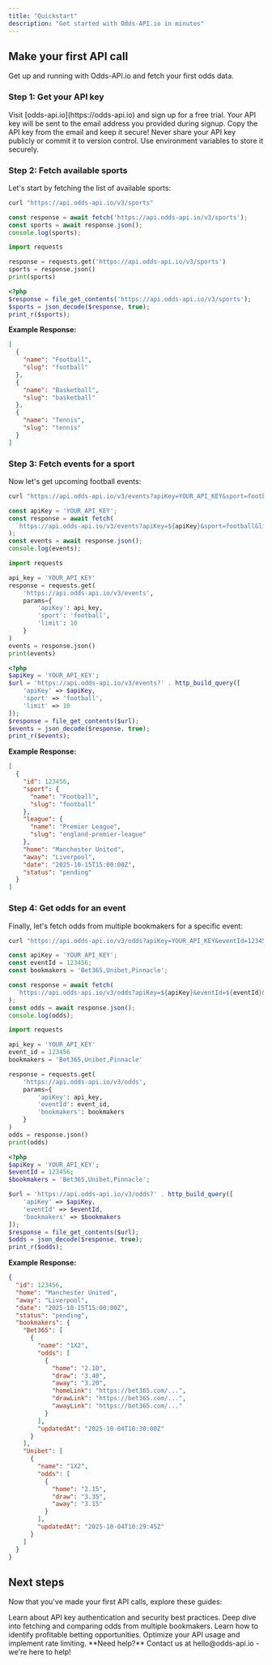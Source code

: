 ```yaml
---
title: "Quickstart"
description: "Get started with Odds-API.io in minutes"
---
```


## Make your first API call

Get up and running with Odds-API.io and fetch your first odds data.

### Step 1: Get your API key

<Steps>
  <Step title="Sign up for a trial">
    Visit [odds-api.io](https://odds-api.io) and sign up for a free trial.
  </Step>
  <Step title="Check your email">
    Your API key will be sent to the email address you provided during signup.
  </Step>
  <Step title="Copy your API key">
    Copy the API key from the email and keep it secure!
  </Step>
</Steps>

<Warning>
  Never share your API key publicly or commit it to version control. Use environment variables to store it securely.
</Warning>

### Step 2: Fetch available sports

Let's start by fetching the list of available sports:

<CodeGroup>

```bash cURL
curl "https://api.odds-api.io/v3/sports"
```

```javascript JavaScript
const response = await fetch('https://api.odds-api.io/v3/sports');
const sports = await response.json();
console.log(sports);
```

```python Python
import requests

response = requests.get('https://api.odds-api.io/v3/sports')
sports = response.json()
print(sports)
```

```php PHP
<?php
$response = file_get_contents('https://api.odds-api.io/v3/sports');
$sports = json_decode($response, true);
print_r($sports);
```

</CodeGroup>

**Example Response:**

```json
[
  {
    "name": "Football",
    "slug": "football"
  },
  {
    "name": "Basketball",
    "slug": "basketball"
  },
  {
    "name": "Tennis",
    "slug": "tennis"
  }
]
```

### Step 3: Fetch events for a sport

Now let's get upcoming football events:

<CodeGroup>

```bash cURL
curl "https://api.odds-api.io/v3/events?apiKey=YOUR_API_KEY&sport=football&limit=10"
```

```javascript JavaScript
const apiKey = 'YOUR_API_KEY';
const response = await fetch(
  `https://api.odds-api.io/v3/events?apiKey=${apiKey}&sport=football&limit=10`
);
const events = await response.json();
console.log(events);
```

```python Python
import requests

api_key = 'YOUR_API_KEY'
response = requests.get(
    'https://api.odds-api.io/v3/events',
    params={
        'apiKey': api_key,
        'sport': 'football',
        'limit': 10
    }
)
events = response.json()
print(events)
```

```php PHP
<?php
$apiKey = 'YOUR_API_KEY';
$url = 'https://api.odds-api.io/v3/events?' . http_build_query([
    'apiKey' => $apiKey,
    'sport' => 'football',
    'limit' => 10
]);
$response = file_get_contents($url);
$events = json_decode($response, true);
print_r($events);
```

</CodeGroup>

**Example Response:**

```json
[
  {
    "id": 123456,
    "sport": {
      "name": "Football",
      "slug": "football"
    },
    "league": {
      "name": "Premier League",
      "slug": "england-premier-league"
    },
    "home": "Manchester United",
    "away": "Liverpool",
    "date": "2025-10-15T15:00:00Z",
    "status": "pending"
  }
]
```

### Step 4: Get odds for an event

Finally, let's fetch odds from multiple bookmakers for a specific event:

<CodeGroup>

```bash cURL
curl "https://api.odds-api.io/v3/odds?apiKey=YOUR_API_KEY&eventId=123456&bookmakers=Bet365,Unibet,Pinnacle"
```

```javascript JavaScript
const apiKey = 'YOUR_API_KEY';
const eventId = 123456;
const bookmakers = 'Bet365,Unibet,Pinnacle';

const response = await fetch(
  `https://api.odds-api.io/v3/odds?apiKey=${apiKey}&eventId=${eventId}&bookmakers=${bookmakers}`
);
const odds = await response.json();
console.log(odds);
```

```python Python
import requests

api_key = 'YOUR_API_KEY'
event_id = 123456
bookmakers = 'Bet365,Unibet,Pinnacle'

response = requests.get(
    'https://api.odds-api.io/v3/odds',
    params={
        'apiKey': api_key,
        'eventId': event_id,
        'bookmakers': bookmakers
    }
)
odds = response.json()
print(odds)
```

```php PHP
<?php
$apiKey = 'YOUR_API_KEY';
$eventId = 123456;
$bookmakers = 'Bet365,Unibet,Pinnacle';

$url = 'https://api.odds-api.io/v3/odds?' . http_build_query([
    'apiKey' => $apiKey,
    'eventId' => $eventId,
    'bookmakers' => $bookmakers
]);
$response = file_get_contents($url);
$odds = json_decode($response, true);
print_r($odds);
```

</CodeGroup>

**Example Response:**

```json
{
  "id": 123456,
  "home": "Manchester United",
  "away": "Liverpool",
  "date": "2025-10-15T15:00:00Z",
  "status": "pending",
  "bookmakers": {
    "Bet365": [
      {
        "name": "1X2",
        "odds": [
          {
            "home": "2.10",
            "draw": "3.40",
            "away": "3.20",
            "homeLink": "https://bet365.com/...",
            "drawLink": "https://bet365.com/...",
            "awayLink": "https://bet365.com/..."
          }
        ],
        "updatedAt": "2025-10-04T10:30:00Z"
      }
    ],
    "Unibet": [
      {
        "name": "1X2",
        "odds": [
          {
            "home": "2.15",
            "draw": "3.35",
            "away": "3.15"
          }
        ],
        "updatedAt": "2025-10-04T10:29:45Z"
      }
    ]
  }
}
```

## Next steps

Now that you've made your first API calls, explore these guides:

<CardGroup cols={2}>
  <Card title="Authentication" icon="key" href="/authentication">
    Learn about API key authentication and security best practices.
  </Card>
  <Card title="Fetching Odds" icon="chart-line" href="/guides/fetching-odds">
    Deep dive into fetching and comparing odds from multiple bookmakers.
  </Card>
  <Card title="Value Bets" icon="magnifying-glass-dollar" href="/guides/value-bets">
    Learn how to identify profitable betting opportunities.
  </Card>
  <Card title="Best Practices" icon="lightbulb" href="/guides/best-practices">
    Optimize your API usage and implement rate limiting.
  </Card>
</CardGroup>

<Note>
  **Need help?** Contact us at hello@odds-api.io - we're here to help!
</Note>
